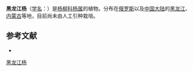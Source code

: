 {{Speciesbox
| name = 黑龙江杨
| status = 
| status_system = 
| image =
| genus = Populus
| species = amurensis
| authority = Kom.
}}

'''黑龙江杨'''（[[学名|学名]]：{{lang|la|''Populus amurensis''}}）是[[杨柳科|杨柳科]][[杨属|杨属]]的植物。分布在[[俄罗斯|俄罗斯]]以及[[中国大陆|中国大陆]]的[[黑龙江|黑龙江]]、[[内蒙古|内蒙古]]等地，目前尚未由人工引种栽培。

== 参考文献 ==
<div class="references-small">
* {{cite web| url =http://www.bioinfo.cn/db05/KmzwSpecies.php?action=view&id=20243| title =黑龙江杨| work =《中国高等植物数据库全库》| publisher =中国科学院微生物研究所| author =昆明植物研究所| accessdate =2009-02-25}}{{dead link|date=2018年5月 |bot=InternetArchiveBot |fix-attempted=yes }}
</div>
{{Taxonbar|from=Q11179781}}

[[Category:杨属|黑龙江杨]]


{{植物小作品}}